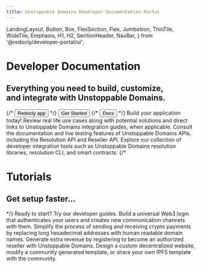 ```yaml
---
title: Unstoppable Domains Developer Documentation Portal
---
```


  LandingLayout,
  Button,
  Box,
  FlexSection,
  Flex,
  Jumbotron,
  ThinTile,
  WideTile,
  Emphasis,
  H1,
  H2,
  SectionHeader,
  NavBar,
} from '@redocly/developer-portal/ui';



<NavBar location={props.location} standalone={false} />

<Jumbotron>
  <H1>Developer Documentation</H1>
  <H2>
    Everything you need to build, customize, <br />
    and integrate with Unstoppable Domains.
  </H2>
  <Flex p={20} justifyContent="center">
    {/* <Button size="xlarge" to="https://app.redoc.ly">
      Redocly app
    </Button> */}
    <Button
      variant="contained"
      size="xlarge"
      color="primary"
      to="getting-started/index.md"
    >
      Get Started
    </Button>
    {/* <Button variant="outlined" size="xlarge" to="https://redoc.ly/docs">
      Docs
    </Button> */}
  </Flex>
</Jumbotron>
<Box my={25}>
  <SectionHeader>
    Build your <Emphasis> application </Emphasis> today!
  </SectionHeader>
  <FlexSection justifyContent="space-around" flexWrap="wrap">
    <ThinTile to="use-cases/index.mdx" icon={usecase} header="Use Cases">
      Review real life use cases along with potential solutions and direct links
      to Unstoppable Domains integration guides, when applicable.
    </ThinTile>
    <ThinTile
      to="openapi/reference.page.yaml"
      icon={apiref}
      header="API Reference"
    >
      Consult the documentation and live testing features of Unstoppable Domains
      APIs, including the Resolution API and Reseller API.
    </ThinTile>
    <ThinTile
      to="developer-toolkit/index.md"
      icon={toolkit}
      header="Developer Toolkit"
    >
      Explore our collection of developer integration tools such as Unstoppable
      Domains resolution libraries, resolution CLI, and smart contracts.
    </ThinTile>
  </FlexSection>
  {/* <Jumbotron parallaxEffect bgImage={icon1}>
    <H1>Tutorials</H1>
    <H2>Get setup faster...</H2>
  </Jumbotron> */}
  <SectionHeader>
    <Emphasis>Ready to start? </Emphasis>
    Try our developer guides.
  </SectionHeader>
  <FlexSection justifyContent="space-around" flexWrap="wrap">
    <WideTile
      to="login-with-unstoppable/index.md"
      header="Login with Unstoppable"
    >
      Build a universal Web3 login that authenticates your users and creates new
      communication channels with them.
    </WideTile>
    <WideTile to="crypto-payments/index.md" header="Crypto Payments">
      Simplify the process of sending and receiving crypto payments by replacing
      long hexadecimal addresses with human readable domain names.
    </WideTile>
    <WideTile to="reseller/index.md" header="Become a Reseller">
      Generate extra revenue by registering to become an authorized reseller
      with Unstoppable Domains.
    </WideTile>
    <WideTile to="d-websites/index.md" header="IPFS Websites">
      Design a custom decentralized website, modify a community generated
      template, or share your own IPFS template with the community.
    </WideTile>
  </FlexSection>
</Box>
